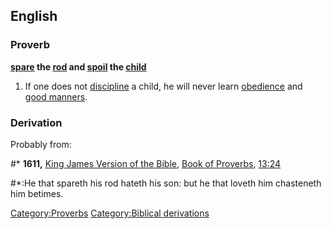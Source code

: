 ==English==
===Proverb===
'''[[spare]] the [[rod]] and [[spoil]] the [[child]]'''
# If one does not [[discipline]] a child, he will never learn [[obedience]] and [[good manners]].

===Derivation===
Probably from:
#* '''1611,''' [[w:King James Version of the Bible|King James Version of the Bible]], [[w:Book of Proverbs|Book of Proverbs]], [[s:Bible (King James)/Proverbs#Chapter 13|13:24]]
#*:He that spareth his rod hateth his son: but he that loveth him chasteneth him betimes.

[[Category:Proverbs]]
[[Category:Biblical derivations]]